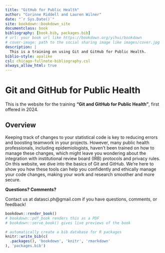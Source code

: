 ```yaml
--- 
title: "GitHub for Public Health"
author: "Corinne Riddell and Lauren Wilner"
date: "`r Sys.Date()`"
site: bookdown::bookdown_site
documentclass: book
bibliography: [book.bib, packages.bib]
# url: your book url like https://bookdown.org/yihui/bookdown
# cover-image: path to the social sharing image like images/cover.jpg
description: |
  This is a training on using Git and GitHub for Public Health.
biblio-style: apalike
csl: chicago-fullnote-bibliography.csl
always_allow_html: true
---
```


# Git and GitHub for Public Health

This is the website for the training **"Git and GitHub for Public Health"**, 
first offered in 2024. 

## Overview 

Keeping track of changes to your statistical code is key to reducing errors and boosting teamwork in your projects. However, many public health professionals, including epidemiologists, haven't been trained on how to manage these changes, which might leave you wondering about the integration with institutional review board (IRB) protocols and privacy rules. On this website, we dive into the basics of Git and GitHub. We're here to show you how these tools can help you confidently and ethically manage your code changes, making your work and research smoother and more secure.

**Questions? Comments?**

Contact us at datasci.ph@gmail.com if you have questions, comments, or feedback!

```r
bookdown::render_book()
# bookdown::pdf_book renders this as a PDF
# bookdown::serve_book() gives live previews of the book
```

```r
# automatically create a bib database for R packages
knitr::write_bib(c(
  .packages(), 'bookdown', 'knitr', 'rmarkdown'
), 'packages.bib')
```
